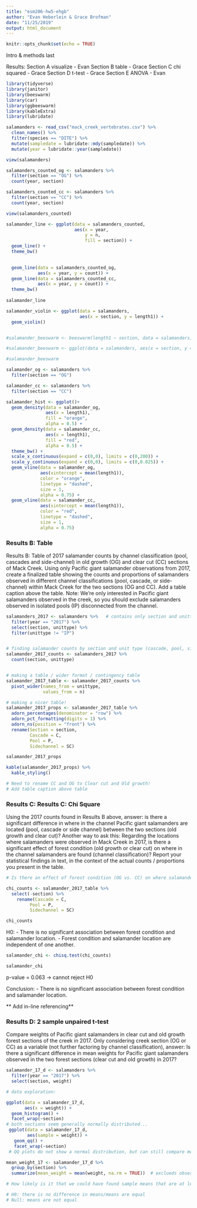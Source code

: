 ```yaml
---
title: "esm206-hw5-ehgb"
author: "Evan Heberlein & Grace Brofman"
date: "11/25/2019"
output: html_document
---
```


```r
knitr::opts_chunk$set(echo = TRUE)
```

Intro & methods last

Results:
Section A visualize - Evan
Section B table - Grace
Section C chi squared - Grace
Section D t-test - Grace
Section E ANOVA - Evan

```r
library(tidyverse)
library(janitor)
library(beeswarm)
library(car)
library(ggbeeswarm)
library(kableExtra)
library(lubridate)
```

```r
salamanders <- read_csv("mack_creek_vertebrates.csv") %>% 
  clean_names() %>% 
  filter(species == "DITE") %>% 
  mutate(sampledate = lubridate::mdy(sampledate)) %>% 
  mutate(year = lubridate::year(sampledate))

view(salamanders)

salamanders_counted_og <- salamanders %>%
  filter(section == "OG") %>% 
  count(year, section)

salamanders_counted_cc <- salamanders %>% 
  filter(section == "CC") %>% 
  count(year, section)

view(salamanders_counted)

salamander_line <- ggplot(data = salamanders_counted,
                          aes(x = year,
                              y = n,
                              fill = section)) +
  geom_line() +
  theme_bw()

  
  geom_line(data = salamanders_counted_og,
            aes(x = year, y = count)) +
  geom_line(data = salamanders_counted_cc, 
            aes(x = year, y = count)) +
  theme_bw()
  
salamander_line

salamander_violin <- ggplot(data = salamanders, 
                            aes(x = section, y = length1)) +
  geom_violin()


#salamander_beeswarm <- beeswarm(length1 ~ section, data = salamanders)

#salamander_beeswarm <- ggplot(data = salamanders, aes(x = section, y = length1)) + ggbeeswarm::geom_beeswarm()

#salamander_beeswarm

salamander_og <- salamanders %>% 
  filter(section == "OG")

salamander_cc <- salamanders %>% 
  filter(section == "CC")

salamander_hist <- ggplot()+
  geom_density(data = salamander_og,
               aes(x = length1),
               fill = "orange",
               alpha = 0.5) +
  geom_density(data = salamander_cc,
               aes(x = length1),
               fill = "red",
               alpha = 0.5) +
  theme_bw() +
  scale_x_continuous(expand = c(0,0), limits = c(0,200)) + 
  scale_y_continuous(expand = c(0,0), limits = c(0,0.025)) +
  geom_vline(data = salamander_og,
             aes(xintercept = mean(length1)),
             color = "orange",
             linetype = "dashed",
             size = 1,
             alpha = 0.75) +
  geom_vline(data = salamander_cc,
             aes(xintercept = mean(length1)),
             color = "red",
             linetype = "dashed",
             size = 1,
             alpha = 0.75)

```

### Results B: Table
Results B: Table of 2017 salamander counts by channel classification (pool, cascades and side-channel) in old growth (OG) and clear cut (CC) sections of Mack Creek. Using only Pacific giant salamander observations from 2017, create a finalized table showing the counts and proportions of salamanders observed in different channel classifications (pool, cascade, or side-channel) within Mack Creek for the two sections (OG and CC). Add a table caption above the table. Note: We’re only interested in Pacific giant salamanders observed in the creek, so you should exclude salamanders observed in isolated pools (IP) disconnected from the channel. 

```r

salamanders_2017 <- salamanders %>%   # contains only section and unittype
  filter(year == "2017") %>% 
  select(section, unittype) %>% 
  filter(unittype != "IP")


# finding salamander counts by section and unit type (cascade, pool, side channel)
salamander_2017_counts <- salamanders_2017 %>%  
  count(section, unittype)


# making a table / wider format / contingency table
salamander_2017_table <- salamander_2017_counts %>% 
  pivot_wider(names_from = unittype,
              values_from = n)

# making a nicer table! 
salamander_2017_props <- salamander_2017_table %>% 
  adorn_percentages(denominator = "row") %>% 
  adorn_pct_formatting(digits = 1) %>% 
  adorn_ns(position = "front") %>% 
  rename(Section = section,
         Cascade = C,
         Pool = P,
         Sidechannel = SC)

salamander_2017_props

kable(salamander_2017_props) %>% 
  kable_styling()

# Need to rename CC and OG to Clear cut and Old growth!
# Add table caption above table

```

### Results C: Results C: Chi Square
Using the 2017 counts found in Results B above, answer: is there a significant difference in where in the channel Pacific giant salamanders are located (pool, cascade or side channel) between the two sections (old growth and clear cut)? Another way to ask this: Regarding the locations where salamanders were observed in Mack Creek in 2017, is there a significant effect of forest condition (old growth or clear cut) on where in the channel salamanders are found (channel classification)? Report your statistical findings in text, in the context of the actual counts / proportions you present in the table. 

```r
# Is there an effect of forest condition (OG vs. CC) on where salamanders are found (channel classification)?

chi_counts <- salamander_2017_table %>% 
  select(-section) %>% 
    rename(Cascade = C,
         Pool = P,
         Sidechannel = SC)

chi_counts
```

H0:
- There is no significant association between forest condition and salamander location.
- Forest condition and salamander location are independent of one another.

```r

salamander_chi <- chisq.test(chi_counts)

salamander_chi

```

p-value = 0.063 -> cannot reject H0

Conclusion:
- There is no significant association between forest condition and salamander location.

** Add in-line referencing**



### Results D: 2 sample unpaired t-test
 Compare weights of Pacific giant salamanders in clear cut and old growth forest sections of the creek in 2017. Only considering creek section (OG or CC) as a variable (not further factoring by channel classification), answer: Is there a significant difference in mean weights for Pacific giant salamanders observed in the two forest sections (clear cut and old growth) in 2017? 
 
```r

salamander_17_d <- salamanders %>% 
  filter(year == "2017") %>% 
  select(section, weight)

# data exploration:

ggplot(data = salamander_17_d,
       aes(x = weight)) +
  geom_histogram() +
  facet_wrap(~section)
# both sections seem generally normally distributed...
 ggplot(data = salamander_17_d,
        aes(sample = weight)) +
   geom_qq() +
   facet_wrap(~section)
 # QQ plots do not show a normal distribution, but can still compare means. Because of CLT, sampling distribution of the means will be normal.

mean_weight_17 <- salamander_17_d %>% 
  group_by(section) %>% 
  summarize(mean_weight = mean(weight, na.rm = TRUE))  # exclueds observation 696 with no observed weight

# How likely is it that we could have found sample means that are at least this different (7.78, 6.58) by random chance if the true difference in population means is zero?

# H0: there is no difference in means/means are equal
# Null: means are not equal

```
 

